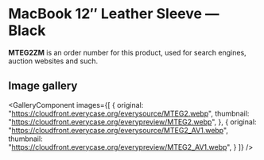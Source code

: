 
# MacBook 12″ Leather Sleeve — Black

<Callout type='info' emoji='👉🏻'>**MTEG2ZM** is an order number for this product, used for search engines, auction websites and such.</Callout>

## Image gallery

<GalleryComponent
    images={[
      {
        original: "https://cloudfront.everycase.org/everysource/MTEG2.webp",
        thumbnail: "https://cloudfront.everycase.org/everypreview/MTEG2.webp",
      },
      {
        original: "https://cloudfront.everycase.org/everysource/MTEG2_AV1.webp",
        thumbnail: "https://cloudfront.everycase.org/everypreview/MTEG2_AV1.webp",
      }
    ]}
  />
